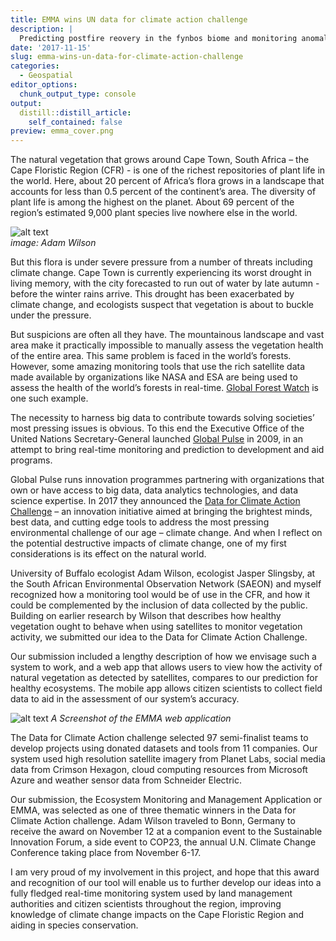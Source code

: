 ```yaml
---
title: EMMA wins UN data for climate action challenge
description: |
  Predicting postfire reovery in the fynbos biome and monitoring anomalies
date: '2017-11-15'
slug: emma-wins-un-data-for-climate-action-challenge
categories:
  - Geospatial
editor_options: 
  chunk_output_type: console
output:
  distill::distill_article:
    self_contained: false
preview: emma_cover.png
---
```


The natural vegetation that grows around Cape Town, South Africa – the Cape Floristic Region (CFR) - is one of the richest repositories of plant life in the world. Here, about 20 percent of Africa’s flora grows in a landscape that accounts for less than 0.5 percent of the continent’s area. The diversity of plant life is among the highest on the planet. About 69 percent of the region’s estimated 9,000 plant species live nowhere else in the world.

![alt text](king-protea.jpg "Protea cynaroides")  
*image: Adam Wilson*

But this flora is under severe pressure from a number of threats including climate change. Cape Town is currently experiencing its worst drought in living memory, with the city forecasted to run out of water by late autumn - before the winter rains arrive. This drought has been exacerbated by climate change, and ecologists suspect that vegetation is about to buckle under the pressure. 

But suspicions are often all they have. The mountainous landscape and vast area make it practically impossible to manually assess the vegetation health of the entire area. This same problem is faced in the world’s forests. However, some amazing monitoring tools that use the rich satellite data made available by organizations like NASA and ESA are being used to assess the health of the world’s forests in real-time. [Global Forest Watch](http://www.globalforestwatch.org/) is one such example. 

The necessity to harness big data to contribute towards solving societies’ most pressing issues is obvious. To this end the Executive Office of the United Nations Secretary-General launched [Global Pulse](https://www.unglobalpulse.org/) in 2009, in an attempt to bring real-time monitoring and prediction to development and aid programs.

Global Pulse runs innovation programmes partnering with organizations that own or have access to big data, data analytics technologies, and data science expertise. In 2017 they announced the [Data for Climate Action Challenge](https://twitter.com/westerndigital/status/929749730279804928) – an innovation initiative aimed at bringing the brightest minds, best data, and cutting edge tools to address the most pressing environmental challenge of our age – climate change. And when I reflect on the potential destructive impacts of climate change, one of my first considerations is its effect on the natural world.

University of Buffalo ecologist Adam Wilson, ecologist Jasper Slingsby, at the South African Environmental Observation Network (SAEON) and myself recognized how a monitoring tool would be of use in the CFR, and how it could be complemented by the inclusion of data collected by the public. Building on earlier research by Wilson that describes how healthy vegetation ought to behave when using satellites to monitor vegetation activity, we submitted our idea to the Data for Climate Action Challenge.

Our submission included a lengthy description of how we envisage such a system to work, and a web app that allows users to view how the activity of natural vegetation as detected by satellites, compares to our prediction for healthy ecosystems. The mobile app allows citizen scientists to collect field data to aid in the assessment of our system’s accuracy.

![alt text](emma.png "EMMA web application")
*A Screenshot of the EMMA web application*

The Data for Climate Action challenge selected 97 semi-finalist teams to develop projects using donated datasets and tools from 11 companies. Our system used high resolution satellite imagery from Planet Labs, social media data from Crimson Hexagon, cloud computing resources from Microsoft Azure and weather sensor data from Schneider Electric. 

Our submission, the Ecosystem Monitoring and Management Application or EMMA, was selected as one of three thematic winners in the Data for Climate Action challenge. Adam Wilson traveled to Bonn, Germany to receive the award on November 12 at a companion event to the Sustainable Innovation Forum, a side event to COP23, the annual U.N. Climate Change Conference taking place from November 6-17.

I am very proud of my involvement in this project, and hope that this award and recognition of our tool will enable us to further develop our ideas into a fully fledged real-time monitoring system used by land management authorities and citizen scientists throughout the region, improving knowledge of climate change impacts on the Cape Floristic Region and aiding in species conservation.
